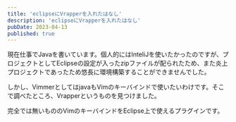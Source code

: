```yaml
---
title: 'eclipseにVrapperを入れたはなし'
description: 'eclipseにVrapperを入れたはなし'
pubDate: 2023-04-13
published: true
---
```


現在仕事でJavaを書いています。個人的にはInteliJを使いたかったのですが、プロジェクトとしてEclipseの設定が入ったzipファイルが配られたため、また炎上プロジェクトであったため悠長に環境構築することができませんでした。

しかし、VimmerとしてはjavaもVimのキーバインドで使いたいわけです。そこで調べたところ、Vrapperというものを見つけました。

完全では無いもののVimのキーバインドをEclipse上で使えるプラグインです。

